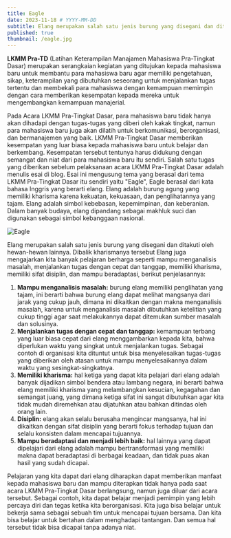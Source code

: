 ```yaml
---
title: Eagle
date: 2023-11-18 # YYYY-MM-DD
subtitle: Elang merupakan salah satu jenis burung yang disegani dan ditakuti oleh hewan-hewan lainnya. Dibalik kharismanya tersebut Elang juga mengajarkan kita banyak pelajaran berharga seperti mampu menganalisis masalah, menjalankan tugas dengan cepat dan tanggap.
published: true
thumbnail: /eagle.jpg
---
```


**LKMM Pra-TD** (Latihan Keterampilan Manajamen Mahasiswa Pra-Tingkat Dasar) merupakan serangkaian kegiatan yang ditujukan kepada mahasiswa baru untuk membantu para mahasiswa baru agar memiliki
pengetahuan, sikap, keterampilan yang dibutuhkan seseorang untuk menjalankan tugas tertentu dan membekali para mahasiswa dengan kemampuan memimpin dengan cara memberikan kesempatan kepada mereka
untuk mengembangkan kemampuan manajerial.

Pada Acara LKMM Pra-Tingkat Dasar, para mahasiswa baru tidak hanya akan dihadapi dengan tugas-tugas yang diberi oleh kakak tingkat, namun para mahasiswa baru juga akan dilatih untuk berkomunikasi, berorganisasi,
dan bermanajemen yang baik. LKMM Pra-Tingkat Dasar memberikan kesempatan yang luar biasa kepada mahasiswa baru untuk belajar dan berkembang. Kesempatan tersebut tentunya harus didukung dengan semangat
dan niat dari para mahasiswa baru itu sendiri. Salah satu tugas yang diberikan sebelum pelaksanaan acara LKMM Pra-Tingkat Dasar adalah menulis esai di blog. Esai ini mengusung tema yang berasal dari tema
LKMM Pra-Tingkat Dasar itu sendiri yaitu "Eagle", Eagle berasal dari kata bahasa Inggris yang berarti elang. Elang adalah burung agung yang memiliki kharisma karena kekuatan, kekuasaan, dan penglihatannya
yang tajam. Elang adalah simbol kebebasan, kepemimpinan, dan keberanian. Dalam banyak budaya, elang dipandang sebagai makhluk suci dan digunakan sebagai simbol kebanggaan nasional.

![Eagle](https://img.freepik.com/free-photo/3d-eagle-rendering-while-flying_23-2150724319.jpg?t=st=1700380385~exp=1700383985~hmac=da6e5be97744a793f61b8019597e9ad6bee11d4709c4b184e5a90ad90bcc9389&w=996)

Elang merupakan salah satu jenis burung yang disegani dan ditakuti oleh hewan-hewan lainnya. Dibalik kharismanya tersebut Elang juga mengajarkan kita banyak pelajaran berharga seperti mampu
menganalisis masalah, menjalankan tugas dengan cepat dan tanggap, memiliki kharisma, memiliki sifat disiplin, dan mampu beradaptasi, berikut penjelasannya:

1. **Mampu menganalisis masalah:** burung elang memiliki penglihatan yang tajam, ini berarti bahwa burung elang dapat melihat mangsanya dari jarak yang cukup jauh, dimana ini dikaitkan dengan makna menganalisis masalah, karena untuk menganalisis masalah dibutuhkan ketelitian yang cukup tinggi agar saat melakukannya dapat ditemukan sumber masalah dan solusinya.
2. **Menjalankan tugas dengan cepat dan tanggap:** kemampuan terbang yang luar biasa cepat dari elang menggambarkan kepada kita, bahwa diperlukan waktu yang singkat untuk menjalankan tugas. Sebagai
   contoh di organisasi kita dituntut untuk bisa menyelesaikan tugas-tugas yang diberikan oleh atasan untuk mampu menyelesaikannya dalam waktu yang sesingkat-singkatnya.
3. **Memiliki kharisma:** hal ketiga yang dapat kita pelajari dari elang adalah banyak dijadikan simbol bendera atau lambang negara, ini berarti bahwa elang memiliki kharisma yang melambangkan
   kesucian, kegagahan dan semangat juang, yang dimana ketiga sifat ini sangat dibutuhkan agar kita tidak mudah diremehkan atau dijatuhkan atau bahkan ditindas oleh orang lain.
4. **Disiplin:** elang akan selalu berusaha mengincar mangsanya, hal ini dikaitkan dengan sifat disiplin yang berarti fokus terhadap tujuan dan selalu konsisten dalam mencapai tujuannya.
5. **Mampu beradaptasi dan menjadi lebih baik:** hal lainnya yang dapat dipelajari dari elang adalah mampu bertransformasi yang memiliki makna dapat beradaptasi di berbagai keadaan, dan tidak puas
   akan hasil yang sudah dicapai.

Pelajaran yang kita dapat dari elang diharapkan dapat memberikan manfaat kepada mahasiswa baru dan mampu diterapkan tidak hanya pada saat acara LKMM Pra-Tingkat Dasar berlangsung, namun juga diluar dari
acara tersebut. Sebagai contoh, kita dapat belajar menjadi pemimpin yang lebih percaya diri dan tegas ketika kita berorganisasi. Kita juga bisa belajar untuk bekerja sama sebagai sebuah tim untuk mencapai
tujuan bersama. Dan kita bisa belajar untuk bertahan dalam menghadapi tantangan. Dan semua hal tersebut tidak bisa dicapai tanpa adanya niat.
